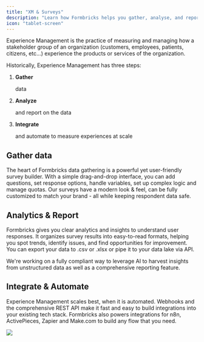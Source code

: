 ```yaml
---
title: "XM & Surveys"
description: "Learn how Formbricks helps you gather, analyse, and report experience data."
icon: "tablet-screen"
---
```


Experience Management is the practice of measuring and managing how a stakeholder group of an organization (customers, employees, patients, citizens, etc...) experience the products or services of the organization.

Historically, Experience Management has three steps:

1. **Gather**

    data

2. **Analyze**

    and report on the data

3. **Integrate**

    and automate to measure experiences at scale

## Gather data

The heart of Formbricks data gathering is a powerful yet user-friendly survey builder. With a simple drag-and-drop interface, you can add questions, set response options, handle variables, set up complex logic and manage quotas. Our surveys have a modern look & feel, can be fully customized to match your brand - all while keeping respondent data safe.

## Analytics & Report

Formbricks gives you clear analytics and insights to understand user responses. It organizes survey results into easy-to-read formats, helping you spot trends, identify issues, and find opportunities for improvement. You can export your data to .csv or .xlsx or pipe it to your data lake via API.

We're working on a fully compliant way to leverage AI to harvest insights from unstructured data as well as a comprehensive reporting feature.

## Integrate & Automate

Experience Management scales best, when it is automated. Webhooks and the comprehensive REST API make it fast and easy to build integrations into your existing tech stack. Formbricks also powers integrations for n8n, ActivePieces, Zapier and Make.com to build any flow that you need.



![](/xm/getting-started/images/analytics.webp)